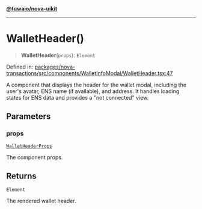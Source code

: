[**@tuwaio/nova-uikit**](../../../README.md)

***

# WalletHeader()

> **WalletHeader**(`props`): `Element`

Defined in: [packages/nova-transactions/src/components/WalletInfoModal/WalletHeader.tsx:47](https://github.com/TuwaIO/nova-uikit/blob/a9a594a8665072c3f24170aaf92315d433f995a0/packages/nova-transactions/src/components/WalletInfoModal/WalletHeader.tsx#L47)

A component that displays the header for the wallet modal, including the user's avatar,
ENS name (if available), and address. It handles loading states for ENS data and
provides a "not connected" view.

## Parameters

### props

[`WalletHeaderProps`](../interfaces/WalletHeaderProps.md)

The component props.

## Returns

`Element`

The rendered wallet header.
